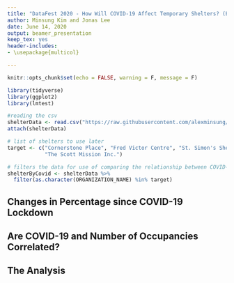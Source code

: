 ```yaml
---
title: "DataFest 2020 - How Will COVID-19 Affect Temporary Shelters? (Exploring Changes in Occupancies and Sector Compositions)"
author: Minsung Kim and Jonas Lee
date: June 14, 2020
output: beamer_presentation
keep_tex: yes
header-includes:
- \usepackage{multicol}

---
```


```r
knitr::opts_chunk$set(echo = FALSE, warning = F, message = F)

```

```r
library(tidyverse)
library(ggplot2)
library(lmtest)

#reading the csv
shelterData <- read.csv("https://raw.githubusercontent.com/alexminsung/ISSC/master/data/Daily%20shelter%20occpancy%20current.csv?token=APUVSRCQBS7QDHDGTMGCLMS65JGQU")
attach(shelterData)

# list of shelters to use later
target <- c("Cornerstone Place", "Fred Victor Centre", "St. Simon's Shelter Inc.",
            "The Scott Mission Inc.")

# filters the data for use of comparing the relationship between COVID-19 cases and occupancy numbers in shelters
shelterByCovid <- shelterData %>%
  filter(as.character(ORGANIZATION_NAME) %in% target)

```

## Changes in Percentage since COVID-19 Lockdown


\begin{multicols}{2}

  \null \vfill

```r

# filters the data to include only Men and Women observations. Such measurements were taken because they made up most of the 
# observations and also to better illustrate a trend.
shelterData %>%
  filter(as.character(SECTOR) == "Women" & as.character(OCCUPANCY_DATE) >= "2020-03-17T00:00:00") %>%
  mutate(relaFreq = OCCUPANCY/CAPACITY) %>%
  ggplot(aes(x = OCCUPANCY_DATE, y = relaFreq, color = SHELTER_NAME)) + geom_point() + facet_wrap(SHELTER_CITY~ORGANIZATION_NAME) + theme(axis.text.x=element_blank(), axis.ticks.x=element_blank()) + 
  labs(title = "Shelters Occupancy to Capacity Percent by Organizations (Women)", x = "Occupancy Date", y = "Relative Frequency", 
       colour = "Shelter Names")
  
shelterData %>%
  filter(as.character(SECTOR) == "Men" & as.character(OCCUPANCY_DATE) >= "2020-03-17T00:00:00") %>%
  mutate(relaFreq = OCCUPANCY/CAPACITY) %>%
  ggplot(aes(x = OCCUPANCY_DATE, y = relaFreq, color = SHELTER_NAME)) + geom_point() + facet_wrap(SHELTER_CITY~ORGANIZATION_NAME) + theme(axis.text.x=element_blank(), axis.ticks.x=element_blank()) + 
  labs(title = "Shelters Occupancy to Capacity Percent by Organizations (Men)", x = "Occupancy Date", y = "Relative Frequency", colour = "Shelter Names")


  
```

  \vfill \null

 \columnbreak

  \null \vfill
  \begin{itemize}
    \item The data shown starts from the day when Ontario was declared to be at a state of emergency (March 17).
    \item Some shelters show a downward trend while others remain stable
  \end{itemize}
  \vfill \null
\end{multicols}

## Are COVID-19 and Number of Occupancies Correlated?

\begin{multicols}{2}

  \null \vfill

```r

# recorded dates for COVID-19 cases exceeding 20 in shelters 
importantDates <- c('2020-05-07T00:00:00', '2020-05-19T00:00:00', '2020-04-09T00:00:00',
                    '2020-05-16T00:00:00','2020-06-02T00:00:00', '2020-06-07T00:00:00')

# creates a graph to showcase the correlation in some of the shelters
shelterByCovid %>%
  filter(as.character(OCCUPANCY_DATE) >= "2020-03-017T00:00:00") %>%
  mutate(relaFreq = OCCUPANCY/CAPACITY) %>%
  ggplot(aes(x = OCCUPANCY_DATE, y = OCCUPANCY, color = SHELTER_NAME)) + geom_point() + 
  facet_wrap(~ORGANIZATION_NAME) +
  geom_vline(xintercept = importantDates, color= "black", linetype="dashed") + 
  theme(axis.text.x=element_blank(), axis.ticks.x=element_blank()) + 
  labs(title = "Shelters Occupancy Count by Organizations", x = "Occupancy Date",
       y = "Frequency", colour = "Shelter Names")
```

  \vfill \null

  \columnbreak

  \null \vfill
  \begin{itemize}
    \item Drop in occupancy numbers coincides with the reported date of an outbreak within a shelter
    \item Could be explained by two reasons:
    \begin{enumerate}
     \item The shelter experiencing a drop is the shelter reporting an outbreak
     \item Residents in other shelters are leaving out of fear after the news of an outbreak 
   \end{enumerate}
  \end{itemize}
  \vfill \null
  
\end{multicols}
  
## The Analysis

\begin{itemize}
    \item Our analysis through a poisson regression have shown that families are still the most predominant sector of clients.
    \begin{enumerate}
     \item This result is plausible because families usually visit in trios.
   \end{enumerate}
   \item Unlike our initial thoughts, the graphs suggest that shelters have generally experienced a drop in occupancy rather             than an increase during the pandemic
  \end{itemize}

 